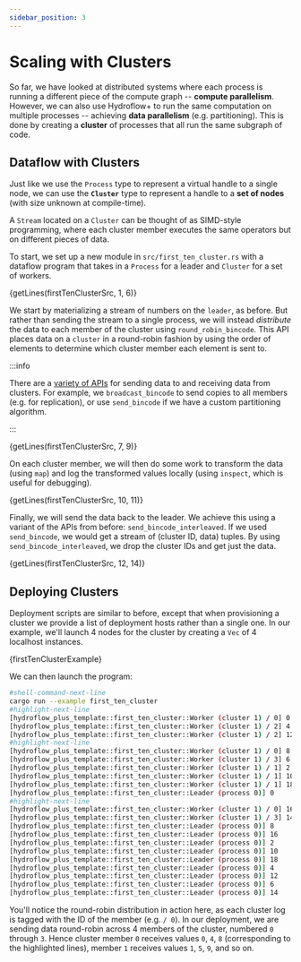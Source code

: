 ```yaml
---
sidebar_position: 3
---
```


# Scaling with Clusters
So far, we have looked at distributed systems where each process is running a different piece of the compute graph -- **compute parallelism**. However, we can also use Hydroflow+ to run the same computation on multiple processes -- achieving **data parallelism** (e.g. partitioning). This is done by creating a **cluster** of processes that all run the same subgraph of code.

## Dataflow with Clusters
Just like we use the `Process` type to represent a virtual handle to a single node, we can use the **`Cluster`** type to represent a handle to a **set of nodes** (with size unknown at compile-time).

A `Stream` located on a `Cluster` can be thought of as SIMD-style programming, where each cluster member executes the same operators but on different pieces of data.

To start, we set up a new module in `src/first_ten_cluster.rs` with a dataflow program that takes in a `Process` for a leader and `Cluster` for a set of workers.

<CodeBlock language="rust" title="src/first_ten_cluster.rs">{getLines(firstTenClusterSrc, 1, 6)}</CodeBlock>

We start by materializing a stream of numbers on the `leader`, as before. But rather than sending the stream to a single process, we will instead _distribute_ the data to each member of the cluster using `round_robin_bincode`. This API places data on a `cluster` in a round-robin fashion by using the order of elements to determine which cluster member each element is sent to.

:::info

There are a [variety of APIs](pathname:///rustdoc/hydroflow_plus/stream/struct.Stream.html#impl-Stream%3CT,+L,+B%3E-2) for sending data to and receiving data from clusters. For example, we `broadcast_bincode` to send copies to all members (e.g. for replication), or use `send_bincode` if we have a custom partitioning algorithm.

:::

<CodeBlock language="rust" title="src/first_ten_cluster.rs">{getLines(firstTenClusterSrc, 7, 9)}</CodeBlock>

On each cluster member, we will then do some work to transform the data (using `map`) and log the transformed values locally (using `inspect`, which is useful for debugging).

<CodeBlock language="rust" title="src/first_ten_cluster.rs">{getLines(firstTenClusterSrc, 10, 11)}</CodeBlock>

Finally, we will send the data back to the leader. We achieve this using a variant of the APIs from before: `send_bincode_interleaved`. If we used `send_bincode`, we would get a stream of (cluster ID, data) tuples. By using `send_bincode_interleaved`, we drop the cluster IDs and get just the data. 

<CodeBlock language="rust" title="src/first_ten_cluster.rs">{getLines(firstTenClusterSrc, 12, 14)}</CodeBlock>

## Deploying Clusters
Deployment scripts are similar to before, except that when provisioning a cluster we provide a list of deployment hosts rather than a single one. In our example, we'll launch 4 nodes for the cluster by creating a `Vec` of 4 localhost instances.

<CodeBlock language="rust" title="examples/first_ten_cluster.rs">{firstTenClusterExample}</CodeBlock>

We can then launch the program:
```bash
#shell-command-next-line
cargo run --example first_ten_cluster
#highlight-next-line
[hydroflow_plus_template::first_ten_cluster::Worker (cluster 1) / 0] 0
[hydroflow_plus_template::first_ten_cluster::Worker (cluster 1) / 2] 4
[hydroflow_plus_template::first_ten_cluster::Worker (cluster 1) / 2] 12
#highlight-next-line
[hydroflow_plus_template::first_ten_cluster::Worker (cluster 1) / 0] 8
[hydroflow_plus_template::first_ten_cluster::Worker (cluster 1) / 3] 6
[hydroflow_plus_template::first_ten_cluster::Worker (cluster 1) / 1] 2
[hydroflow_plus_template::first_ten_cluster::Worker (cluster 1) / 1] 10
[hydroflow_plus_template::first_ten_cluster::Worker (cluster 1) / 1] 18
[hydroflow_plus_template::first_ten_cluster::Leader (process 0)] 0
#highlight-next-line
[hydroflow_plus_template::first_ten_cluster::Worker (cluster 1) / 0] 16
[hydroflow_plus_template::first_ten_cluster::Worker (cluster 1) / 3] 14
[hydroflow_plus_template::first_ten_cluster::Leader (process 0)] 8
[hydroflow_plus_template::first_ten_cluster::Leader (process 0)] 16
[hydroflow_plus_template::first_ten_cluster::Leader (process 0)] 2
[hydroflow_plus_template::first_ten_cluster::Leader (process 0)] 10
[hydroflow_plus_template::first_ten_cluster::Leader (process 0)] 18
[hydroflow_plus_template::first_ten_cluster::Leader (process 0)] 4
[hydroflow_plus_template::first_ten_cluster::Leader (process 0)] 12
[hydroflow_plus_template::first_ten_cluster::Leader (process 0)] 6
[hydroflow_plus_template::first_ten_cluster::Leader (process 0)] 14
```

You'll notice the round-robin distribution in action here, as each cluster log is tagged with the ID of the member (e.g. `/ 0`). In our deployment, we are sending data round-robin across 4 members of the cluster, numbered `0` through `3`.  Hence cluster member `0` receives values `0`, `4`, `8` (corresponding to the highlighted lines),  member `1`  receives values `1`, `5`, `9`, and so on.
